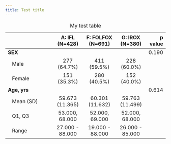 ```yaml
---
title: Test title
---
```






Table: My test table

|                            | A: IFL (N=428)  | F: FOLFOX (N=691) | G: IROX (N=380) | p value|
|:---------------------------|:---------------:|:-----------------:|:---------------:|-------:|
|**SEX**                     |                 |                   |                 |   0.190|
|&nbsp;&nbsp;&nbsp;Male      |   277 (64.7%)   |    411 (59.5%)    |   228 (60.0%)   |        |
|&nbsp;&nbsp;&nbsp;Female    |   151 (35.3%)   |    280 (40.5%)    |   152 (40.0%)   |        |
|**Age, yrs**                |                 |                   |                 |   0.614|
|&nbsp;&nbsp;&nbsp;Mean (SD) | 59.673 (11.365) |  60.301 (11.632)  | 59.763 (11.499) |        |
|&nbsp;&nbsp;&nbsp;Q1, Q3    | 53.000, 68.000  |  52.000, 69.000   | 52.000, 68.000  |        |
|&nbsp;&nbsp;&nbsp;Range     | 27.000 - 88.000 |  19.000 - 88.000  | 26.000 - 85.000 |        |



